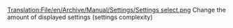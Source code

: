[[Translation:File/en/Archive/Manual/Settings/Settings select.png]]
Change the amount of displayed settings (settings complexity)